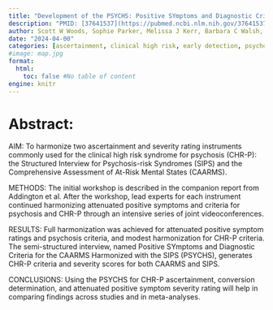 ```yaml
---
title: "Development of the PSYCHS: Positive SYmptoms and Diagnostic Criteria for the CAARMS Harmonized with the SIPS"
description: "PMID: [37641537](https://pubmed.ncbi.nlm.nih.gov/37641537/){target='_blank'}    DOI: [10.1111/eip.13457](https://doi.org/10.1111/eip.13457){target='_blank'}"
author: Scott W Woods, Sophie Parker, Melissa J Kerr, Barbara C Walsh, S Andrea Wijtenburg, Nicholas Prunier, Angela R Nunez, Kate Buccilli, Catalina Mourgues-Codern, Kali Brummitt, Kyle S Kinney, Carli Trankler, Julia Szacilo, Beau-Luke Colton, Munaza Ali, Anastasia Haidar, Tashrif Billah, Kevin Huynh, Uzair Ahmed, Laura L Adery, Patricia J Marcy, Kelly Allott, Paul Amminger, Celso Arango, Matthew R Broome, ... ...
date: "2024-04-00"
categories: [ascertainment, clinical high risk, early detection, psychometrics, severity rating]
#image: map.jpg
format:
  html:
    toc: false #No table of content
engine: knitr
---
```


# Abstract:

AIM: To harmonize two ascertainment and severity rating instruments commonly used for the clinical high risk syndrome for psychosis (CHR-P): the Structured Interview for Psychosis-risk Syndromes (SIPS) and the Comprehensive Assessment of At-Risk Mental States (CAARMS).

METHODS: The initial workshop is described in the companion report from Addington et al. After the workshop, lead experts for each instrument continued harmonizing attenuated positive symptoms and criteria for psychosis and CHR-P through an intensive series of joint videoconferences.

RESULTS: Full harmonization was achieved for attenuated positive symptom ratings and psychosis criteria, and modest harmonization for CHR-P criteria. The semi-structured interview, named Positive SYmptoms and Diagnostic Criteria for the CAARMS Harmonized with the SIPS (PSYCHS), generates CHR-P criteria and severity scores for both CAARMS and SIPS.

CONCLUSIONS: Using the PSYCHS for CHR-P ascertainment, conversion determination, and attenuated positive symptom severity rating will help in comparing findings across studies and in meta-analyses.
        